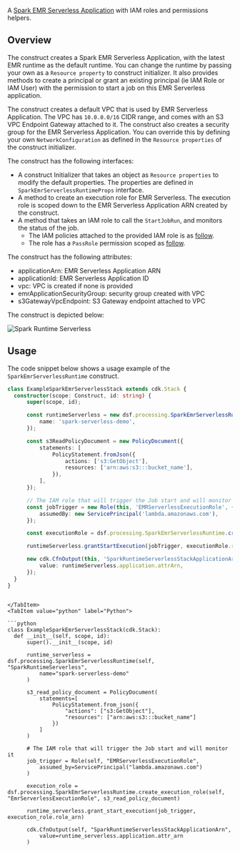 [//]: # (This file is generated, do not modify directly, update the README.md in framework/src/processing)

A [Spark EMR Serverless Application](https://docs.aws.amazon.com/emr/latest/EMR-Serverless-UserGuide/getting-started.html) with IAM roles and permissions helpers.

## Overview

The construct creates a Spark EMR Serverless Application, with the latest EMR runtime as the default runtime. You can change the runtime by passing your own as a `Resource property` to construct initializer. It also provides methods to create a principal or grant an existing principal (ie IAM Role or IAM User) with the permission to start a job on this EMR Serverless application.

The construct creates a default VPC that is used by EMR Serverless Application. The VPC has `10.0.0.0/16` CIDR range, and comes with an S3 VPC Endpoint Gateway attached to it. The construct also creates a security group for the EMR Serverless Application. You can override this by defining your own `NetworkConfiguration` as defined in the `Resource properties` of the construct initializer.

The construct has the following interfaces:

* A construct Initializer that takes an object as `Resource properties` to modify the default properties. The properties are defined in `SparkEmrServerlessRuntimeProps` interface.
* A method to create an execution role for EMR Serverless. The execution role is scoped down to the EMR Serverless Application ARN created by the construct.
* A method that takes an IAM role to call the `StartJobRun`, and monitors the status of the job.
  * The IAM policies attached to the provided IAM role is as [follow](https://github.com/awslabs/aws-data-solutions-framework/blob/c965202f48088f5ae51ce0e719cf92adefac94ac/framework/src/processing/spark-runtime/emr-serverless/spark-emr-runtime-serverless.ts#L117).
  * The role has a `PassRole` permission scoped as [follow](https://github.com/awslabs/aws-data-solutions-framework/blob/c965202f48088f5ae51ce0e719cf92adefac94ac/framework/src/processing/spark-runtime/emr-serverless/spark-emr-runtime-serverless.ts#L106).

The construct has the following attributes:

* applicationArn: EMR Serverless Application ARN
* applicationId: EMR Serverless Application ID
* vpc: VPC is created if none is provided
* emrApplicationSecurityGroup: security group created with VPC
* s3GatewayVpcEndpoint: S3 Gateway endpoint attached to VPC

The construct is depicted below:

![Spark Runtime Serverless](../../../../static/img/adsf-spark-runtime.png)

## Usage

The code snippet below shows a usage example of the `SparkEmrServerlessRuntime` construct.

<Tabs>
  <TabItem value="typescript" label="TypeScript" default>

  ```typescript
class ExampleSparkEmrServerlessStack extends cdk.Stack {
    constructor(scope: Construct, id: string) {
        super(scope, id);

        const runtimeServerless = new dsf.processing.SparkEmrServerlessRuntime(this, 'SparkRuntimeServerless', {
            name: 'spark-serverless-demo',
        });

        const s3ReadPolicyDocument = new PolicyDocument({
            statements: [
                PolicyStatement.fromJson({
                    actions: ['s3:GetObject'],
                    resources: ['arn:aws:s3:::bucket_name'],
                }),
            ],
        });

        // The IAM role that will trigger the Job start and will monitor it
        const jobTrigger = new Role(this, 'EMRServerlessExecutionRole', {
            assumedBy: new ServicePrincipal('lambda.amazonaws.com'),
        });

        const executionRole = dsf.processing.SparkEmrServerlessRuntime.createExecutionRole(this, 'EmrServerlessExecutionRole', s3ReadPolicyDocument);

        runtimeServerless.grantStartExecution(jobTrigger, executionRole.roleArn);

        new cdk.CfnOutput(this, 'SparkRuntimeServerlessStackApplicationArn', {
            value: runtimeServerless.application.attrArn,
        });
    }
}
  ```
  
  ```mdx-code-block
  
  </TabItem>
  <TabItem value="python" label="Python">

  ```python
class ExampleSparkEmrServerlessStack(cdk.Stack):
    def __init__(self, scope, id):
        super().__init__(scope, id)

        runtime_serverless = dsf.processing.SparkEmrServerlessRuntime(self, "SparkRuntimeServerless",
            name="spark-serverless-demo"
        )

        s3_read_policy_document = PolicyDocument(
            statements=[
                PolicyStatement.from_json({
                    "actions": ["s3:GetObject"],
                    "resources": ["arn:aws:s3:::bucket_name"]
                })
            ]
        )

        # The IAM role that will trigger the Job start and will monitor it
        job_trigger = Role(self, "EMRServerlessExecutionRole",
            assumed_by=ServicePrincipal("lambda.amazonaws.com")
        )

        execution_role = dsf.processing.SparkEmrServerlessRuntime.create_execution_role(self, "EmrServerlessExecutionRole", s3_read_policy_document)

        runtime_serverless.grant_start_execution(job_trigger, execution_role.role_arn)

        cdk.CfnOutput(self, "SparkRuntimeServerlessStackApplicationArn",
            value=runtime_serverless.application.attr_arn
        )
  ```

  </TabItem>
</Tabs>


